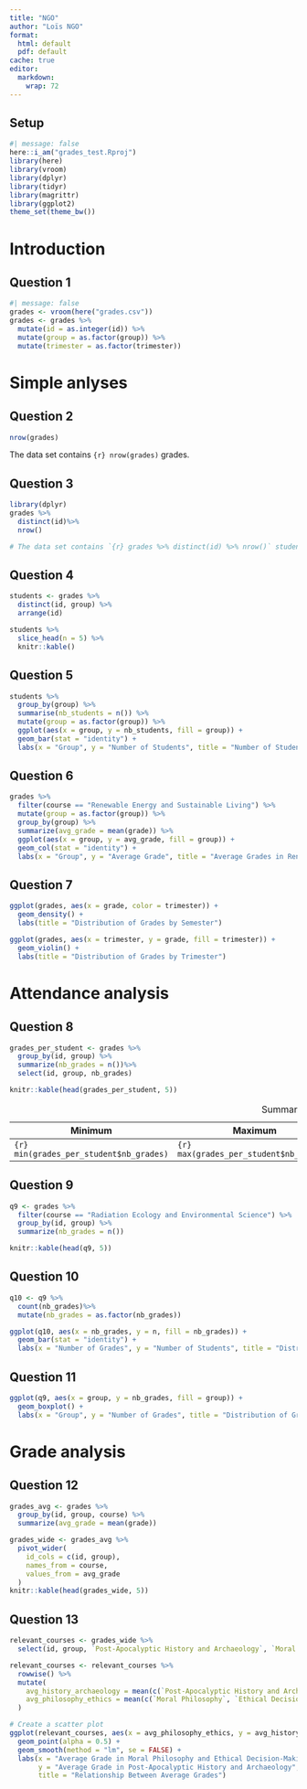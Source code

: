 ```yaml
---
title: "NGO"
author: "Loïs NGO"
format:
  html: default
  pdf: default
cache: true
editor: 
  markdown: 
    wrap: 72
---
```


## Setup

```r
#| message: false
here::i_am("grades_test.Rproj")
library(here)
library(vroom)
library(dplyr)
library(tidyr)
library(magrittr)
library(ggplot2)
theme_set(theme_bw())
```

# Introduction

## Question 1

```r
#| message: false
grades <- vroom(here("grades.csv"))
grades <- grades %>%
  mutate(id = as.integer(id)) %>%
  mutate(group = as.factor(group)) %>%
  mutate(trimester = as.factor(trimester))
```

# Simple anlyses

## Question 2

```r
nrow(grades)
```

The data set contains `{r} nrow(grades)` grades.

## Question 3

```r
library(dplyr)
grades %>%
  distinct(id)%>%
  nrow()

# The data set contains `{r} grades %>% distinct(id) %>% nrow()` students.#
```

## Question 4

```r
students <- grades %>%
  distinct(id, group) %>%
  arrange(id)
```

```r
students %>%
  slice_head(n = 5) %>%
  knitr::kable()
```

## Question 5

```r
students %>%
  group_by(group) %>%
  summarise(nb_students = n()) %>%
  mutate(group = as.factor(group)) %>%
  ggplot(aes(x = group, y = nb_students, fill = group)) +
  geom_bar(stat = "identity") +
  labs(x = "Group", y = "Number of Students", title = "Number of Students per Group")
```

## Question 6

```r
grades %>%
  filter(course == "Renewable Energy and Sustainable Living") %>%
  mutate(group = as.factor(group)) %>%
  group_by(group) %>%
  summarize(avg_grade = mean(grade)) %>%
  ggplot(aes(x = group, y = avg_grade, fill = group)) +
  geom_col(stat = "identity") +
  labs(x = "Group", y = "Average Grade", title = "Average Grades in Renewable Energy and Sustainable Living")
```

## Question 7

```r
ggplot(grades, aes(x = grade, color = trimester)) +
  geom_density() +
  labs(title = "Distribution of Grades by Semester")
```

```r
ggplot(grades, aes(x = trimester, y = grade, fill = trimester)) +
  geom_violin() +
  labs(title = "Distribution of Grades by Trimester")
```

# Attendance analysis

## Question 8

```r
grades_per_student <- grades %>%
  group_by(id, group) %>%
  summarize(nb_grades = n())%>%
  select(id, group, nb_grades)

knitr::kable(head(grades_per_student, 5))
```

| Minimum | Maximum | Average | Median |
|---------|---------|---------|--------|
| `{r} min(grades_per_student$nb_grades)`       | `{r} max(grades_per_student$nb_grades)`      | `{r} mean(grades_per_student$nb_grades)`       | `{r} median(grades_per_student$nb_grades)`      |

: Summary statistics (number of grades)

## Question 9
```r
q9 <- grades %>%
  filter(course == "Radiation Ecology and Environmental Science") %>%
  group_by(id, group) %>%
  summarize(nb_grades = n())

knitr::kable(head(q9, 5))
```

## Question 10

```r
q10 <- q9 %>%
  count(nb_grades)%>%
  mutate(nb_grades = as.factor(nb_grades))

ggplot(q10, aes(x = nb_grades, y = n, fill = nb_grades)) +
  geom_bar(stat = "identity") +
  labs(x = "Number of Grades", y = "Number of Students", title = "Distribution of Grades per Student in Radiation Ecology and Environmental Science")
```

## Question 11

```r
ggplot(q9, aes(x = group, y = nb_grades, fill = group)) +
  geom_boxplot() +
  labs(x = "Group", y = "Number of Grades", title = "Distribution of Grades per Student by Group")
```

# Grade analysis
## Question 12

```r
grades_avg <- grades %>%
  group_by(id, group, course) %>%
  summarize(avg_grade = mean(grade))
```

```r
grades_wide <- grades_avg %>%
  pivot_wider(
    id_cols = c(id, group),
    names_from = course,
    values_from = avg_grade
  )
knitr::kable(head(grades_wide, 5))
```

## Question 13 

```r
relevant_courses <- grades_wide %>%
  select(id, group, `Post-Apocalyptic History and Archaeology`, `Moral Philosophy and Ethical Decision-Making`)

relevant_courses <- relevant_courses %>%
  rowwise() %>%
  mutate(
    avg_history_archaeology = mean(c(`Post-Apocalyptic History and Archaeology`, `Archaeology`), na.rm = TRUE),
    avg_philosophy_ethics = mean(c(`Moral Philosophy`, `Ethical Decision-Making`), na.rm = TRUE)
  )

# Create a scatter plot
ggplot(relevant_courses, aes(x = avg_philosophy_ethics, y = avg_history_archaeology)) +
  geom_point(alpha = 0.5) +
  geom_smooth(method = "lm", se = FALSE) +
  labs(x = "Average Grade in Moral Philosophy and Ethical Decision-Making",
       y = "Average Grade in Post-Apocalyptic History and Archaeology",
       title = "Relationship Between Average Grades")
```


